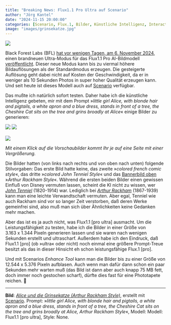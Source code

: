 ```yaml
---
title: "Breaking News: Flux1.1 Pro Ultra auf Scenario"
author: "Jörg Kantel"
date: "2024-11-15 20:00:00"
categories: [Scenario, Flux.1, Bilder, Künstliche Intelligenz, Interactive Fiction, Spieleprogrammierung]
image: "images/grinsekatze.jpg"
---
```


[![](images/grinsekatze-b.jpg)](https://www.flickr.com/photos/schockwellenreiter/54142060126/)

Black Forest Labs (BFL) [hat vor wenigen Tagen, am 6. November 2024,](https://blackforestlabs.ai/flux-1-1-ultra/) einen brandneuen Ultra-Modus für das Flux1.1 Pro AI-Bildmodell [veröffentlicht](https://generativeai.pub/flux-1-1-pro-ultra-mode-is-here-generate-super-high-resolution-ai-images-in-10-seconds-7722bc3095c5). Dieser neue Modus kann bis zu viermal höhere Bildauflösungen als der Standardmodus erzeugen. Die gesteigerte Auflösung geht dabei nicht auf Kosten der Geschwindigkeit, da er in weniger als 10 Sekunden Photos in super hoher Qualität erzeugen kann. Und seit heute ist dieses Modell auch auf [Scenario](http://cognitiones.kantel-chaos-team.de/technikgeschichte/rechnerundnetze/scenario.html) verfügbar.

Das mußte ich natürlich sofort testen. Daher habe ich die künstliche Intelligenz gebeten, mir mit dem Prompt »*little girl Alice, with blonde hair and pigtails, a white apron and a blue dress, stands in front of a tree, the Cheshire Cat sits on the tree and grins broadly at Alice*« einige Bilder zu generieren:

[![](images/grinsekatze01.jpg)](https://www.flickr.com/photos/schockwellenreiter/54141204357/)&nbsp;[![](images/grinsekatze02.jpg)](https://www.flickr.com/photos/schockwellenreiter/54142383894/)<br /><br />
[![](images/grinsekatze03.jpg)](https://www.flickr.com/photos/schockwellenreiter/54142519705/)

*Mit einem Klick auf die Vorschaubilder kommt Ihr je auf eine Seite mit einer Vergrößerung.*

Die Bilder hatten (von links nach rechts und von oben nach unten) folgende Stilvorgaben: Das erste Bild hatte keine, das zweite »*colored french comic style*«, das dritte »*colored John Tenniel Style*« und das [Bannerbild oben](https://www.flickr.com/photos/schockwellenreiter/54142060126/) »*Arthur Rackham Style*«. Während die ersten beiden Bilder einen gewissen Einfluß von Disney vermuten lassen, scheint die KI nicht zu wissen, wer *[John Tenniel](https://de.wikipedia.org/wiki/John_Tenniel)* (1820-1914) war. Lediglich bei *[Arthur Rackham](https://de.wikipedia.org/wiki/Arthur_Rackham)* (1867-1939) kann man eine leichte Verwandtschaft vermuten. Aber egal, Tenniel wie auch Rackham sind vor so langer Zeit verstorben, daß deren Werke gemeinfrei sind, also muß man sich über Ähnlichkeiten keine Gedanken mehr machen.

Aber das ist es ja auch nicht, was Flux1.1 [pro ultra] ausmacht. Um die Leistungsfähigkeit zu testen, habe ich die Bilder in einer Größe von 3.163&nbsp;x&nbsp;1.344&nbsp;Pixeln generieren lassen und sie waren nach wenigen Sekunden erstellt und ultrascharf. Außerdem habe ich den Eindruck, daß Flux1.1 [pro] (ob »ultra« oder nicht) noch einmal eine größere Prompt-Treue besitzt als das in dieser Hinsicht eh schon leistungsfähige Flux.1 [pro].

Und mit Scenarios *Enhance Tool* kann man die Bilder bis zu einer Größe von  12.544&nbsp;x&nbsp;5.376&nbsp;Pixeln aufblasen. Auch wenn man dafür dann schon ein paar Sekunden mehr warten muß (das Bild ist dann aber auch knapp 75 MB fett, doch immer noch gestochen scharf), dürfte dies fast für eine Phototapete reichen.&nbsp;🥸

---

**Bild**: *[Alice und die Grinsekatze (Arthur Rackham Style)](https://www.flickr.com/photos/schockwellenreiter/54142060126/)*, erstellt mit [Scenario](http://cognitiones.kantel-chaos-team.de/technikgeschichte/rechnerundnetze/scenario.html). Prompt: »*little girl Alice, with blonde hair and pigtails, a white apron and a blue dress, stands in front of a tree, the Cheshire Cat sits on the tree and grins broadly at Alice, Arthur Rackham Style*«, Modell: Modell: Flux1.1 [pro ultra], Style: None.
